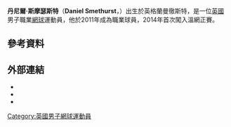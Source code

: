 {{note TA|G1=Tennis}}
{{Infobox 网球
|姓名=Daniel Smethurst
|照片=
|国籍={{GBR}}
|生年=1990年
|生日={{birth_date_and_age|1990|10|13|mf=y}}
|出生地=英國
|居住地=英國
|身高=
|体重=
|持拍手=右
|反拍=雙手
|转职业年=2011年
|球拍=
|球衣=
|球鞋=
|单打最高排名=203（2014年7月7日）
|双打最高排名=
|现单打排名=
|现双打排名=
|单打冠军头衔=0
|双打冠军头衔=0
|职业战绩=0勝1負（單打）<br />0勝1負（雙打）
|奖金=155,653[[美元|美元]]
|澳网最好成绩=
|法网最好成绩=
|温网最好成绩=男單第一輪（2014）
|美网最好成绩=
|大满贯个数=
|奥运会最好成绩=
}}

'''丹尼爾·斯摩瑟斯特'''（'''Daniel Smethurst'''，{{bd|1990年|10月13日}}）出生於英格蘭曼徹斯特，是一位[[英國|英國]]男子職業[[網球|網球]]運動員，他於2011年成為職業球員，2014年首次闖入溫網正賽。

== 參考資料 ==
{{reflist|2}}

== 外部連結 ==
* {{ATP|id=SI57}}
* {{ITF Profile|id=100089729}}
* {{DavisCupplayerlink|id=100089729}}

{{DEFAULTSORT:Smethurst, Daniel}}

[[Category:英國男子網球運動員|Category:英國男子網球運動員]]